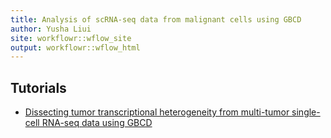 ```yaml
---
title: Analysis of scRNA-seq data from malignant cells using GBCD
author: Yusha Liui
site: workflowr::wflow_site
output: workflowr::wflow_html
---
```


Tutorials
---------

+ [Dissecting tumor transcriptional heterogeneity from multi-tumor single-cell RNA-seq data using GBCD](gbcd_hnscc_intro.html)

